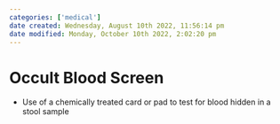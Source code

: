 ```yaml
---
categories: ['medical']
date created: Wednesday, August 10th 2022, 11:56:14 pm
date modified: Monday, October 10th 2022, 2:02:20 pm
---
```


# Occult Blood Screen
- Use of a chemically treated card or pad to test for blood hidden in a stool sample



